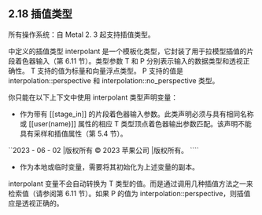 ## 2.18 插值类型

所有操作系统：自 Metal 2. 3 起支持插值类型。

中定义的插值类型 interpolant 是一个模板化类型，它封装了用于拉模型插值的片段着色器输入（第 6.11 节）。类型参数 T 和 P 分别表示输入的数据类型和透视正确性。 T 支持的值为标量和向量浮点类型。 P 支持的值是 interpolation::perspective 和 interpolation::no_perspective 类型。

你只能在以下上下文中使用 interpolant 类型声明变量：

- 作为带有 [[stage_in]] 的片段着色器输入参数。此类声明必须与具有相同名称或 [[user(name)]] 属性的相应 T 类型顶点着色器输出参数匹配。该声明不能具有采样和插值属性（第 5.4 节）。

``2023 - 06 - 02 |版权所有 © 2023 苹果公司 |版权所有。 ````

- 作为本地或临时变量，需要将其初始化为上述变量的副本。

interpolant 变量不会自动转换为 T 类型的值。而是通过调用几种插值方法之一来检索值（请参阅第 6.11 节）。如果 P 的值为 interpolation::perspective，则插值应是透视正确的。
